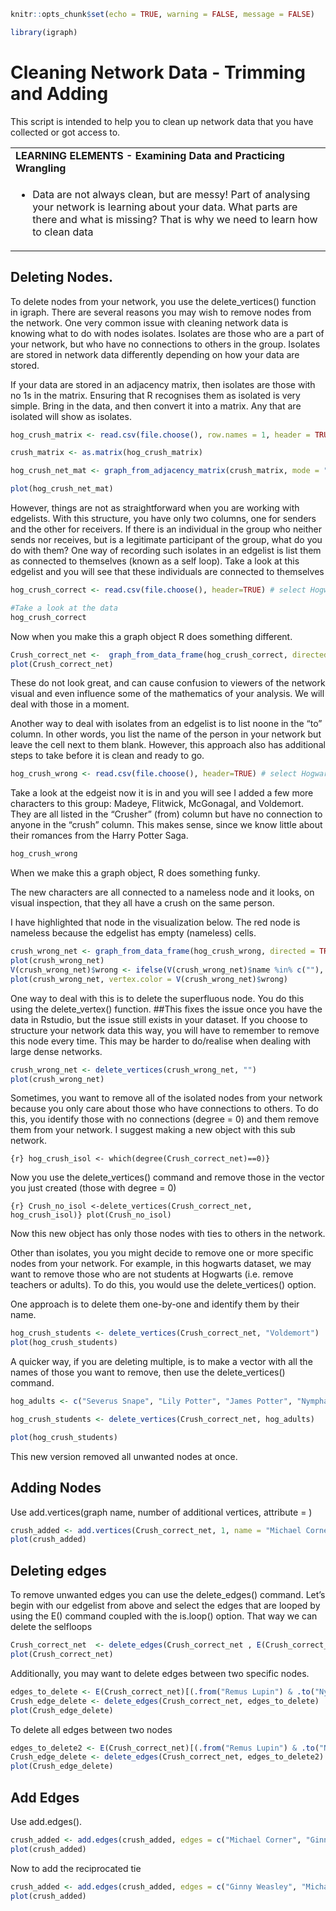 ```r
knitr::opts_chunk$set(echo = TRUE, warning = FALSE, message = FALSE)
```

```r
library(igraph)
```

# Cleaning Network Data - Trimming and Adding

This script is intended to help you to clean up network data that you have collected or got access to.

+----------------------------------------------------------------------------------------------------------------------------------------------------------------------------------------------------+
| **LEARNING ELEMENTS - Examining Data and Practicing Wrangling**                                                                                                                                    |
+----------------------------------------------------------------------------------------------------------------------------------------------------------------------------------------------------+
| -   Data are not always clean, but are messy! Part of analysing your network is learning about your data. What parts are there and what is missing? That is why we need to learn how to clean data |
+----------------------------------------------------------------------------------------------------------------------------------------------------------------------------------------------------+

## Deleting Nodes.
To delete nodes from your network, you use the delete_vertices() function in igraph. There are several reasons you may wish to remove nodes from the network. One very common issue with cleaning network data is knowing what to do with nodes isolates. Isolates are those who are a part of your network, but who have no connections to others in the group. Isolates are stored in network data differently depending on how your data are stored.

If your data are stored in an adjacency matrix, then isolates are those with no 1s in the matrix. Ensuring that R recognises them as isolated is very simple. Bring in the data, and then convert it into a matrix. Any that are isolated will show as isolates.

```r
hog_crush_matrix <- read.csv(file.choose(), row.names = 1, header = TRUE) # select Hogwarts Crushes matrix.csv

crush_matrix <- as.matrix(hog_crush_matrix)

hog_crush_net_mat <- graph_from_adjacency_matrix(crush_matrix, mode = "directed", diag = FALSE)

plot(hog_crush_net_mat)
```

However, things are not as straightforward when you are working with edgelists. With this structure, you have only two columns, one for senders and the other for receivers. If there is an individual in the group who neither sends nor receives, but is a legitimate participant of the group, what do you do with them? One way of recording such isolates in an edgelist is list them as connected to themselves (known as a self loop). Take a look at this edgelist and you will see that these individuals are connected to themselves

```r
hog_crush_correct <- read.csv(file.choose(), header=TRUE) # select Hogwarts Crushes Edgelist_SELFLOOPS.csv

#Take a look at the data
hog_crush_correct
```

Now when you make this a graph object R does something different.
```r
Crush_correct_net <-  graph_from_data_frame(hog_crush_correct, directed = TRUE)
plot(Crush_correct_net)
```
These do not look great, and can cause confusion to viewers of the network visual and even influence some of the mathematics of your analysis. We will deal with those in a moment. 

Another way to deal with isolates from an edgelist is to list noone in the "to" column. In other words, you list the name of the person in your network but leave the cell next to them blank. However, this approach also has additional steps to take before it is clean and ready to go.

```r
hog_crush_wrong <- read.csv(file.choose(), header=TRUE) # select Hogwarts Crushes Edgelist_EMPTY NODE.csv
```

Take a look at the edgeist now it is in and you will see I added a few more characters to this group: Madeye, Flitwick, McGonagal, and Voldemort. They are all listed in the "Crusher" (from) column but have no connection to anyone in the "crush" column. This makes sense, since we know little about their romances from the Harry Potter Saga.

```r
hog_crush_wrong
```

When we make this a graph object, R does something funky.

The new characters are all connected to a nameless node and it looks, on visual inspection, that they all have a crush on the same person.

I have highlighted that node in the visualization below. The red node is nameless because the edgelist has empty (nameless) cells.

```r
crush_wrong_net <- graph_from_data_frame(hog_crush_wrong, directed = TRUE)
plot(crush_wrong_net)
V(crush_wrong_net)$wrong <- ifelse(V(crush_wrong_net)$name %in% c(""), "red", "white")
plot(crush_wrong_net, vertex.color = V(crush_wrong_net)$wrong)
```

One way to deal with this is to delete the superfluous node. You do this using the delete_vertex() function. ##This fixes the issue once you have the data in Rstudio, but the issue still exists in your dataset. If you choose to structure your network data this way, you will have to remember to remove this node every time. This may be harder to do/realise when dealing with large dense networks.

```r
crush_wrong_net <- delete_vertices(crush_wrong_net, "")
plot(crush_wrong_net)
```

Sometimes, you want to remove all of the isolated nodes from your network because you only care about those who have connections to others. To do this, you identify those with no connections (degree = 0) and them remove them from your network. I suggest making a new object with this sub network.

```{r} hog_crush_isol <- which(degree(Crush_correct_net)==0)}
```

Now you use the delete_vertices() command and remove those in the vector you just created (those with degree = 0)

```{r} Crush_no_isol <-delete_vertices(Crush_correct_net, hog_crush_isol)}
plot(Crush_no_isol)
```

Now this new object has only those nodes with ties to others in the network.


Other than isolates, you you might decide to remove one or more specific nodes from your network. For example, in this hogwarts dataset, we may want to remove those who are not students at Hogwarts (i.e. remove teachers or adults). To do this, you would use the delete_vertices() option.

One approach is to delete them one-by-one and identify them by their name. 

```r
hog_crush_students <- delete_vertices(Crush_correct_net, "Voldemort")
plot(hog_crush_students)
```

A quicker way, if you are deleting multiple, is to make a vector with all the names of those you want to remove, then use the delete_vertices() command.
```r
hog_adults <- c("Severus Snape", "Lily Potter", "James Potter", "Nymphadora Tonks", "Remus Lupin", "Voldemort", "Flitwick", "McGonagal", "Madeye")

hog_crush_students <- delete_vertices(Crush_correct_net, hog_adults)

plot(hog_crush_students)
```

This new version removed all unwanted nodes at once.

## Adding Nodes
Use add.vertices(graph name, number of additional vertices, attribute = )

```r
crush_added <- add.vertices(Crush_correct_net, 1, name = "Michael Corner")
plot(crush_added)
```

## Deleting edges
To remove unwanted edges you can use the delete_edges() command. Let's begin with our edgelist from above and select the edges that are looped by using the E() command coupled with the is.loop() option. That way we can delete the selfloops 
```r
Crush_correct_net  <- delete_edges(Crush_correct_net , E(Crush_correct_net )[which_loop(Crush_correct_net )])
plot(Crush_correct_net)
```


Additionally, you may want to delete edges between two specific nodes.
```r
edges_to_delete <- E(Crush_correct_net)[(.from("Remus Lupin") & .to("Nymphadora Tonks"))]
Crush_edge_delete <- delete_edges(Crush_correct_net, edges_to_delete)
plot(Crush_edge_delete)
```

To delete all edges between two nodes

```r
edges_to_delete2 <- E(Crush_correct_net)[(.from("Remus Lupin") & .to("Nymphadora Tonks")) | .from("Nymphadora Tonks") & .to("Remus Lupin")]
Crush_edge_delete <- delete_edges(Crush_correct_net, edges_to_delete2)
plot(Crush_edge_delete)
```

## Add Edges

Use add.edges().

```r
crush_added <- add.edges(crush_added, edges = c("Michael Corner", "Ginny Weasley"))
plot(crush_added)
```

Now to add the reciprocated tie

```r
crush_added <- add.edges(crush_added, edges = c("Ginny Weasley", "Michael Corner"))
plot(crush_added)
```
